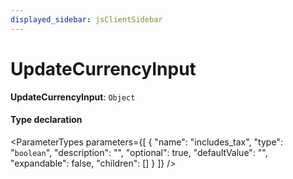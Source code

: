 ```yaml
---
displayed_sidebar: jsClientSidebar
---
```



# UpdateCurrencyInput

 **UpdateCurrencyInput**: `Object`

#### Type declaration

<ParameterTypes parameters={[
  {
    "name": "includes_tax",
    "type": "`boolean`",
    "description": "",
    "optional": true,
    "defaultValue": "",
    "expandable": false,
    "children": []
  }
]} />
